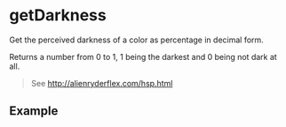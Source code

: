 
# getDarkness

Get the perceived darkness of a color as percentage in decimal form.

Returns a number from 0 to 1, 1 being the darkest and 0 being not dark at all.

> See http://alienryderflex.com/hsp.html

## Example

<Example color="#cccccc" />
